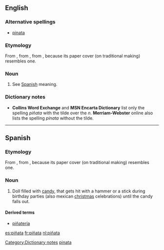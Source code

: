 {{wikipedia|Piñata}}
{{see|pinata}}
==English==
===Alternative spellings===
*[[pinata]]

===Etymology===
From {{etyl|es|en}} {{term|piñata|lang=es}}, from {{term|piña|lang=es}}, from {{etyl|lat|en}} {{term|pinea||pinecone|lang=lat}}, because its paper cover (on traditional making) resembles one.

===Noun===
{{en-noun}}

# See [[piñata#Spanish|Spanish]] meaning.

===Dictionary notes===
[[Category:Dictionary notes]]
*'''Collins Word Exchange''' and '''MSN Encarta Dictionary''' list only the spelling ''piñata'' with the tilde over the ''n''. '''Merriam-Webster''' online also lists the spelling ''pinata'' without the tilde.

[[Category:English words spelled with diacritics|pinata]]

----

==Spanish==

===Etymology===
From {{term|piña|lang=es}}, from {{etyl|lat|es}} {{term|pinea||pinecone|lang=lat}}, because its paper cover (on traditional making) resembles one.

===Noun===
{{es-noun-f}}

# Doll filled with [[candy]], that gets hit with a hammer or a stick during birthday parties (also mexican [[christmas]] celebrations) until the candy falls out.

====Derived terms====
*[[piñatería]] {{f}}

[[es:piñata]]
[[fr:piñata]]
[[nl:piñata]]